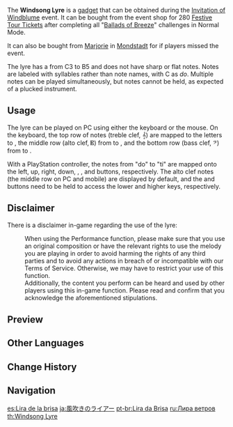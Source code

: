 {{Item Infobox
|id           = 220025
|type         = Gadgets
|invCategory  = Gadgets
|group        = Music Gadgets
|quality      = 4
|effect       = Allows the player to play music.
|description  = Use this traditional instrument from Mondstadt to play songs. An instrument of incredible workmanship, it will surely produce moving music when played by able hands.<br />Mondstadt has a long-standing tradition of poetry and song, and thus also boasts a long history of constructing instruments to that effect. Bards are most proud of their songs and poems, and perhaps the instruments, too, would be proud of their owners and their musical tradition.
|source1      = [[Invitation of Windblume]] Event Shop
|source2      = Sold by [[Marjorie]]
|event        = Invitation of Windblume
|reusable     = Yes
|usage        = Quick Use
|memento      = Yes
}}
The '''Windsong Lyre''' is a [[gadget]] that can be obtained during the [[Invitation of Windblume]] event. It can be bought from the event shop for 280 [[Festive Tour Ticket]]s after completing all "[[Ballads of Breeze]]" challenges in Normal Mode.

It can also be bought from [[Marjorie]] in [[Mondstadt]] for {{Item|Mora|20|x=150,000}} if players missed the event.

The lyre has a {{w|Range (music)|range}} from C3 to B5 and does not have sharp or flat notes.
Notes are labeled with {{w|solfège}} syllables rather than note names, with C as ''do''. Multiple notes can be played simultaneously, but notes cannot be held, as expected of a plucked instrument.

==Usage==
The lyre can be played on PC using either the keyboard or the mouse. On the keyboard, the top row of notes (treble clef, 𝄞) are mapped to the letters {{key|Q}} to {{key|U}}, the middle row (alto clef, 𝄡) from {{key|A}} to {{key|J}}, and the bottom row (bass clef, 𝄢) from {{key|Z}} to {{key|M}}.

With a PlayStation controller, the notes from "do" to "ti" are mapped onto the left, up, right, down, {{key|ps-s}}, {{key|ps-t}}, and {{key|ps-c}} buttons, respectively. The alto clef notes (the middle row on PC and mobile) are displayed by default, and the {{key|ps-l1}} and {{key|ps-r1}} buttons need to be held to access the lower and higher keys, respectively.

==Disclaimer==
There is a disclaimer in-game regarding the use of the lyre:
:When using the Performance function, please make sure that you use an original composition or have the relevant rights to use the melody you are playing in order to avoid harming the rights of any third parties and to avoid any actions in breach of or incompatible with our Terms of Service. Otherwise, we may have to restrict your use of this function.<br />Additionally, the content you perform can be heard and used by other players using this in-game function. Please read and confirm that you acknowledge the aforementioned stipulations.

==Preview==
{{Preview
|file    = Item Windsong Lyre
}}

==Other Languages==
{{Other Languages
|en      = Windsong Lyre
|zhs     = 风物之诗琴
|zhs_rm  = Fēngwù zhī Shīqín
|zht     = 風物之詩琴
|zht_rm  = Fēngwù zhī Shīqín
|zh_tl   = Stringed Instrument of Wind Scenery's Poetry
|ja      = 風吹きのライアー
|ja_rm   = Kazefuki no Raiaa
|ja_tl   = Lyre of Wind Blowing
|ko      = 바람의 노래 하프
|ko_rm   = Baram-ui Norae Hapeu
|ko_tl   = Wind's Song Harp
|es      = Lira de la brisa
|es_tl   = Lyre of the Breeze
|fr      = Lyre de la brise
|fr_tl   = Lyre of Breeze
|ru      = Лира ветров
|ru_tl   = Lyre of Winds
|th      = Windsong Lyre
|vi      = Cung Đàn Của Gió
|vi_tl   = 
|de      = Landschaftliche Leier
|de_tl   = Agricultural Lyre
|id      = Windsong Lyre
|pt      = Lira da Brisa
|pt_tl   = Lyre of the Breeze
|tr      = Meltem Liri
|tr_tl   = 
|it      = Lira del vento
|it_tl   = 
}}

==Change History==
{{Change History|1.4}}

==Navigation==
{{Gadget Navbox}}

[[es:Lira de la brisa]]
[[ja:風吹きのライアー]]
[[pt-br:Lira da Brisa]]
[[ru:Лира ветров]]
[[th:Windsong Lyre]]